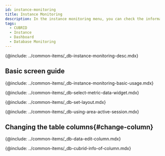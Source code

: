```yaml
---
id: instance-monitoring
title: Instance Monitoring
description: In the instance monitoring menu, you can check the information details on key metrics of the database server in real time.
tags:
  - CUBRID
  - Instance
  - Dashboard
  - Database Monitoring
---
```



{@include: ../common-items/_db-instance-monitoring-desc.mdx}

## Basic screen guide

<ProdImg img='db-instance-monitoring.png' desc='Instance Monitoring' />

{@include: ../common-items/_db-instance-monitoring-basic-usage.mdx} 

<!-- 지표 선택하기 -->

{@include: ../common-items/_db-select-metric-data-widget.mdx}

<!-- 레이아웃 설정하기 -->

{@include: ../common-items/_db-set-layout.mdx}

<!-- 액티브 세션 영역 활용 -->

{@include: ../common-items/_db-using-area-active-session.mdx}

## Changing the table columns{#change-column}

{@include: ../common-items/_db-data-edit-column.mdx}

<!-- 컬럼 정보 안내 -->

{@include: ../common-items/_db-cubrid-info-of-column.mdx} 
